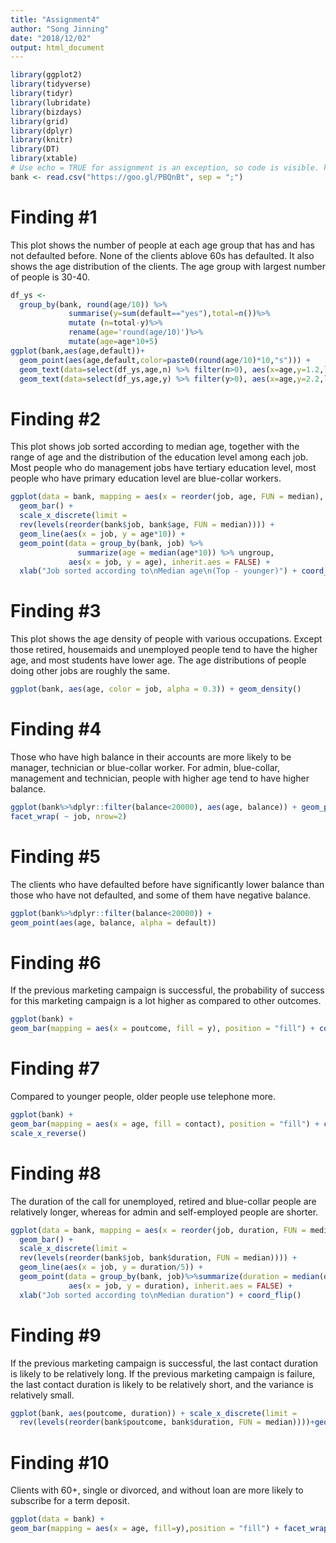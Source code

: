 ```yaml
---
title: "Assignment4"
author: "Song Jinning"
date: "2018/12/02"
output: html_document
---
```


```r
library(ggplot2)
library(tidyverse)
library(tidyr)
library(lubridate)
library(bizdays)
library(grid)
library(dplyr)
library(knitr)
library(DT)
library(xtable)
# Use echo = TRUE for assignment is an exception, so code is visible. knitr::opts_chunk$set(echo = TRUE, fig.align="center", collapse = TRUE, cache = TRUE) 
bank <- read.csv("https://goo.gl/PBQnBt", sep = ";")
```
# Finding #1
This plot shows the number of people at each age group that has and has not defaulted before. None of the clients ablove 60s has defaulted.
It also shows the age distribution of the clients. The age group with largest number of people is 30-40.
```r
df_ys <- 
  group_by(bank, round(age/10)) %>% 
             summarise(y=sum(default=="yes"),total=n())%>% 
             mutate (n=total-y)%>%
             rename(age='round(age/10)')%>%
             mutate(age=age*10+5)
ggplot(bank,aes(age,default))+
  geom_point(aes(age,default,color=paste0(round(age/10)*10,"s"))) + 
  geom_text(data=select(df_ys,age,n) %>% filter(n>0), aes(x=age,y=1.2,label =n))+
  geom_text(data=select(df_ys,age,y) %>% filter(y>0), aes(x=age,y=2.2,label =y))
```
# Finding #2
This plot shows job sorted according to median age, together with the range of age and the distribution of the education level among each job.
Most people who do management jobs have tertiary education level, most people who have primary education level are blue-collar workers.
```r
ggplot(data = bank, mapping = aes(x = reorder(job, age, FUN = median), fill = education)) +
  geom_bar() +
  scale_x_discrete(limit =
  rev(levels(reorder(bank$job, bank$age, FUN = median)))) + 
  geom_line(aes(x = job, y = age*10)) +
  geom_point(data = group_by(bank, job) %>%
               summarize(age = median(age*10)) %>% ungroup, 
             aes(x = job, y = age), inherit.aes = FALSE) +
  xlab("Job sorted according to\nMedian age\n(Top - younger)") + coord_flip()
```
# Finding #3
This plot shows the age density of people with various occupations. Except those retired, housemaids and unemployed people tend to have the higher age, and most students have lower age. The age distributions of people doing other jobs are roughly the same.
```r
ggplot(bank, aes(age, color = job, alpha = 0.3)) + geom_density()
```
# Finding #4

Those who have high balance in their accounts are more likely to be manager, technician or blue-collar worker.
For admin, blue-collar, management and technician, people with higher age tend to have higher balance.
```r
ggplot(bank%>%dplyr::filter(balance<20000), aes(age, balance)) + geom_point(aes(color = job)) + geom_smooth() +
facet_wrap( ~ job, nrow=2)
```
# Finding #5
The clients who have defaulted before have significantly lower balance than those who have not defaulted, and some of them have negative balance.

```r
ggplot(bank%>%dplyr::filter(balance<20000)) +
geom_point(aes(age, balance, alpha = default))
```

# Finding #6
If the previous marketing campaign is successful, the probability of success for this marketing campaign is a lot higher as compared to other outcomes.
```r
ggplot(bank) +
geom_bar(mapping = aes(x = poutcome, fill = y), position = "fill") + coord_polar()
```
# Finding #7
Compared to younger people, older people use telephone more.
```r
ggplot(bank) +
geom_bar(mapping = aes(x = age, fill = contact), position = "fill") + coord_flip() +
scale_x_reverse()
```
# Finding #8
The duration of the call for unemployed, retired and blue-collar people are relatively longer, whereas for admin and self-employed people are shorter.
```r
ggplot(data = bank, mapping = aes(x = reorder(job, duration, FUN = median), fill = education)) +
  geom_bar() +
  scale_x_discrete(limit =
  rev(levels(reorder(bank$job, bank$duration, FUN = median)))) + 
  geom_line(aes(x = job, y = duration/5)) +
  geom_point(data = group_by(bank, job)%>%summarize(duration = median(duration/5)) %>% ungroup,
             aes(x = job, y = duration), inherit.aes = FALSE) +
  xlab("Job sorted according to\nMedian duration") + coord_flip()
```
# Finding #9
If the previous marketing campaign is successful, the last contact duration is likely to be relatively long. If the previous marketing campaign is failure, the last contact duration is likely to be relatively short, and the variance is relatively small.
```r
ggplot(bank, aes(poutcome, duration)) + scale_x_discrete(limit =
  rev(levels(reorder(bank$poutcome, bank$duration, FUN = median))))+geom_boxplot()
```
# Finding #10
Clients with 60+, single or divorced, and without loan are more likely to subscribe for a term deposit.
```r
ggplot(data = bank) +
geom_bar(mapping = aes(x = age, fill=y),position = "fill") + facet_wrap(loan ~ marital, nrow = 2)
```